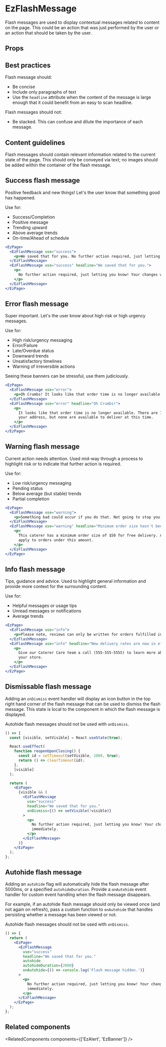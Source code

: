
<Meta of={DefaultStories} name="Docs" />
<TableOfContents />

# EzFlashMessage

<MigrationAlert component="ez-flash-message" />

Flash messages are used to display contextual messages related to content on the page. This could be an action that was just performed by the user or an action that should be taken by the user.

<Primary />

## Props

<Controls of={DefaultStories.Default} sort="requiredFirst" />

## Best practices

Flash message should:

- Be concise
- Include only paragraphs of text
- Use the `headline` attribute when the content of the message is large enough that it could benefit from an easy to scan headline.

Flash messages should not:

- Be stacked. This can confuse and dilute the importance of each message.

## Content guidelines

Flash messages should contain relevant information related to the current state of the page. This should only be conveyed via text; no images should be added within the container of the flash message.

## Success flash message

Positive feedback and new things! Let's the user know that something good has happened.

Use for:

- Success/Completion
- Positive message
- Trending upward
- Above average trends
- On-time/Ahead of schedule

```jsx
<EzPage>
  <EzFlashMessage use="success">
    <p>We saved that for you. No further action required, just letting you know!</p>
  </EzFlashMessage>
  <EzFlashMessage use="success" headline="We saved that for you.">
    <p>
      No further action required, just letting you know! Your changes will take effect immediately.
    </p>
  </EzFlashMessage>
</EzPage>
```

## Error flash message

Super important. Let's the user know about high risk or high urgency messages.

Use for:

- High risk/urgency messaging
- Error/Failure
- Late/Overdue status
- Downward trends
- Unsatisfactory timelines
- Warning of irreversible actions

Seeing these banners can be stressful, use them judiciously.

```jsx
<EzPage>
  <EzFlashMessage use="error">
    <p>Oh Crumbs! It looks like that order time is no longer available.</p>
  </EzFlashMessage>
  <EzFlashMessage use="error" headline="Oh Crumbs!">
    <p>
      It looks like that order time is no longer available. There are 724 caterers that deliver to
      your address, but none are available to deliver at this time.
    </p>
  </EzFlashMessage>
</EzPage>
```

## Warning flash message

Current action needs attention. Used mid-way through a process to highlight risk or to indicate that further action is required.

Use for:

- Low risk/urgency messaging
- Pending status
- Below average (but stable) trends
- Partial completion

```jsx
<EzPage>
  <EzFlashMessage use="warning">
    <p>Something bad could occur if you do that. Not going to stop you, just letting you know!</p>
  </EzFlashMessage>
  <EzFlashMessage use="warning" headline="Minimum order size hasn't been met.">
    <p>
      This caterer has a minimum order size of $50 for free delivery. A delivery charge of $10 will
      apply to orders under this amount.
    </p>
  </EzFlashMessage>
</EzPage>
```

## Info flash message

Tips, guidance and advice. Used to highlight general information and provide more context for the surrounding content.

Use for:

- Helpful messages or usage tips
- Unread messages or notifications
- Average trends

```jsx
<EzPage>
  <EzFlashMessage use="info">
    <p>Please note, reviews can only be written for orders fulfilled in the past 45 days.</p>
  </EzFlashMessage>
  <EzFlashMessage use="info" headline="New delivery rates are now in effect.">
    <p>
      Give our Caterer Care team a call (555-555-5555) to learn more about how these changes affect
      your store.
    </p>
  </EzFlashMessage>
</EzPage>
```

## Dismissable flash message

Adding an `onDismiss` event handler will display an icon button in the top right hand corner of the flash message that can be used to dismiss the flash message. This state is local to the component in which the flash message is displayed.

Autohide flash messages should not be used with `onDismiss`.

```jsx
() => {
  const [visible, setVisible] = React.useState(true);

  React.useEffect(
    function reopenUponClosing() {
      const id = setTimeout(setVisible, 1000, true);
      return () => clearTimeout(id);
    },
    [visible]
  );

  return (
    <EzPage>
      {visible && (
        <EzFlashMessage
          use="success"
          headline="We saved that for you."
          onDismiss={() => setVisible(!visible)}
        >
          <p>
            No further action required, just letting you know! Your changes will take effect
            immediately.
          </p>
        </EzFlashMessage>
      )}
    </EzPage>
  );
};
```

## Autohide flash message

Adding an `autohide` flag will automatically hide the flash message after 5000ms, or a specified `autohideDuration`. Provide a `onAutohide` event handler for custom event handling when the flash message disappears.

For example, if an autohide flash message should only be viewed once (and not again on refresh), pass a custom function to `onAutohide` that handles persisting whether a message has been viewed or not.

Autohide flash messages should not be used with `onDismiss`.

```jsx
() => {
  return (
    <EzPage>
      <EzFlashMessage
        use="success"
        headline="We saved that for you."
        autohide
        autohideDuration={2000}
        onAutohide={() => console.log('Flash message hidden.')}
      >
        <p>
          No further action required, just letting you know! Your changes will take effect
          immediately.
        </p>
      </EzFlashMessage>
    </EzPage>
  );
};
```

## Related components

<RelatedComponents components={['EzAlert', 'EzBanner']} />
